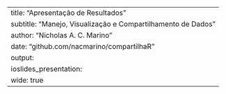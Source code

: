 ---
title:    "Apresentação de Resultados"
subtitle: "Manejo, Visualização e Compartilhamento de Dados"
author:   "Nicholas A. C. Marino"
date:     "github.com/nacmarino/compartilhaR"
output: 
  ioslides_presentation:
    wide: true
---
